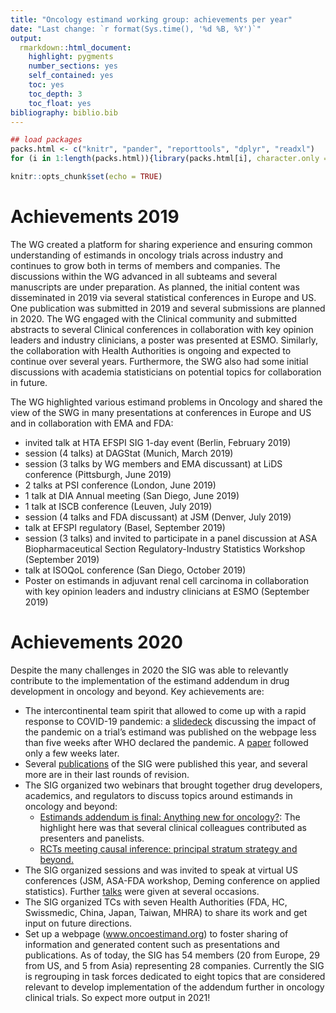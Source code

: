 ```yaml
---
title: "Oncology estimand working group: achievements per year"
date: "Last change: `r format(Sys.time(), '%d %B, %Y')`"
output: 
  rmarkdown::html_document:
    highlight: pygments
    number_sections: yes
    self_contained: yes
    toc: yes
    toc_depth: 3
    toc_float: yes
bibliography: biblio.bib
---
```


```r
## load packages
packs.html <- c("knitr", "pander", "reporttools", "dplyr", "readxl")
for (i in 1:length(packs.html)){library(packs.html[i], character.only = TRUE)}

knitr::opts_chunk$set(echo = TRUE)
```

# Achievements 2019

The WG created a platform for sharing experience and ensuring common understanding of estimands in oncology trials across industry and continues to grow both in terms of members and companies. The discussions within the WG advanced in all subteams and several manuscripts are under preparation. As planned, the initial content was disseminated in 2019 via several statistical conferences in Europe and US. One publication was submitted in 2019 and several submissions are planned in 2020. The WG engaged with the Clinical community and submitted abstracts to several Clinical conferences in collaboration with key opinion leaders and industry clinicians, a poster was presented at ESMO. Similarly, the collaboration with Health Authorities is ongoing and expected to continue over several years. Furthermore, the SWG also had some initial discussions with academia statisticians on potential topics for collaboration in future.

The WG highlighted various estimand problems in Oncology and shared the view of the SWG in many presentations at conferences in Europe and US and in collaboration with EMA and FDA:

* invited talk at HTA EFSPI SIG 1-day event (Berlin, February 2019)
* session (4 talks) at DAGStat (Munich, March 2019)
* session (3 talks by WG members and EMA discussant) at LiDS conference (Pittsburgh, June 2019)
* 2 talks at PSI conference (London, June 2019)
* 1 talk at DIA Annual meeting (San Diego, June 2019)
* 1 talk at ISCB conference (Leuven, July 2019)
* session (4 talks and FDA discussant) at JSM (Denver, July 2019)
* talk at EFSPI regulatory (Basel, September 2019)
* session (3 talks) and invited to participate in a panel discussion at ASA Biopharmaceutical Section Regulatory-Industry Statistics Workshop (September 2019)
* talk at ISOQoL conference (San Diego, October 2019)
* Poster on estimands in adjuvant renal cell carcinoma in collaboration with key opinion leaders and industry clinicians at ESMO  (September 2019)

# Achievements 2020

Despite the many challenges in 2020 the SIG was able to relevantly contribute to the implementation of the estimand addendum in drug development in oncology and beyond. Key achievements are:

* The intercontinental team spirit that allowed to come up with a rapid response to COVID-19 pandemic: a [slidedeck](https://oncoestimand.github.io/oncowg_webpage/data/onco_estimand_COVID-19_slidedeck_v1.pdf) discussing the impact of the pandemic on a trial's estimand was published on the webpage less than five weeks after WHO declared the pandemic. A [paper](https://doi.org/10.1080/19466315.2020.1785543) followed only a few weeks later.
* Several [publications](https://oncoestimand.github.io/oncowg_webpage/oncoestimand.html#publications) of the SIG were published this year, and several more are in their last rounds of revision.
* The SIG organized two webinars that brought together drug developers, academics, and regulators to discuss topics around estimands in oncology and beyond:
  + [Estimands addendum is final: Anything new for oncology?](http://bbs.ceb-institute.org/?p=1453): The highlight here was that several clinical colleagues contributed as presenters and panelists.
  + [RCTs meeting causal inference: principal stratum strategy and beyond.](http://bbs.ceb-institute.org/?p=1587)
* The SIG organized sessions and was invited to speak at virtual US conferences (JSM, ASA-FDA workshop, Deming conference on applied statistics). Further [talks](https://oncoestimand.github.io/oncowg_webpage/conferences.html#webinar_of_the_basel_biometrics_section:_impact_of_covid-19_on_clinical_trials) were given at several occasions.
* The SIG organized TCs with seven Health Authorities (FDA, HC, Swissmedic, China, Japan, Taiwan, MHRA) to share its work and get input on future directions.
* Set up a webpage ([www.oncoestimand.org](http://www.oncoestimand.org/)) to foster sharing of information and generated content such as presentations and publications. As of today, the SIG has 54 members (20 from Europe, 29 from US, and 5 from Asia) representing 28 companies.
Currently the SIG is regrouping in task forces dedicated to eight topics that are considered relevant to develop implementation of the addendum further in oncology clinical trials. So expect more output in 2021!




